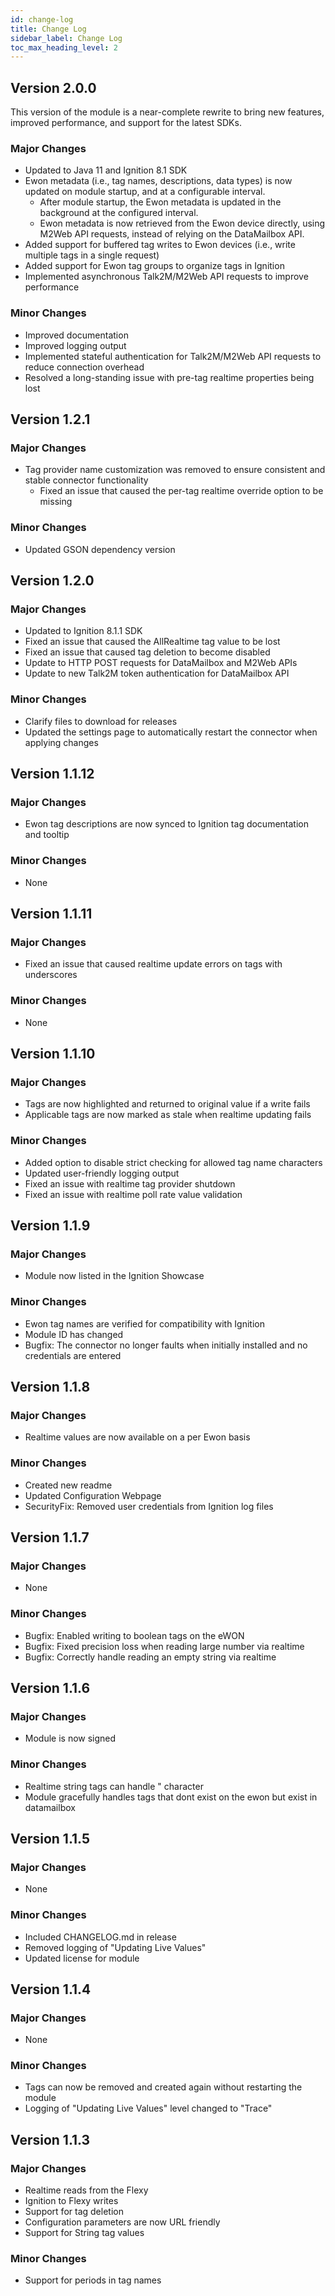 ```yaml
---
id: change-log
title: Change Log
sidebar_label: Change Log
toc_max_heading_level: 2
---
```


## Version 2.0.0
This version of the module is a near-complete rewrite to bring new features, improved performance, and support for the
latest SDKs.
### Major Changes
* Updated to Java 11 and Ignition 8.1 SDK
* Ewon metadata (i.e., tag names, descriptions, data types) is now updated on module startup, and at a configurable
  interval.
  * After module startup, the Ewon metadata is updated in the background at the configured interval.
  * Ewon metadata is now retrieved from the Ewon device directly, using M2Web API requests, instead of relying on the
    DataMailbox API.
* Added support for buffered tag writes to Ewon devices (i.e., write multiple tags in a single request)
* Added support for Ewon tag groups to organize tags in Ignition
* Implemented asynchronous Talk2M/M2Web API requests to improve performance
### Minor Changes
* Improved documentation
* Improved logging output
* Implemented stateful authentication for Talk2M/M2Web API requests to reduce connection overhead
* Resolved a long-standing issue with pre-tag realtime properties being lost

## Version 1.2.1
### Major Changes
* Tag provider name customization was removed to ensure consistent and stable connector functionality
  * Fixed an issue that caused the per-tag realtime override option to be missing
### Minor Changes
* Updated GSON dependency version

## Version 1.2.0
### Major Changes
* Updated to Ignition 8.1.1 SDK
* Fixed an issue that caused the AllRealtime tag value to be lost
* Fixed an issue that caused tag deletion to become disabled
* Update to HTTP POST requests for DataMailbox and M2Web APIs
* Update to new Talk2M token authentication for DataMailbox API
### Minor Changes
* Clarify files to download for releases
* Updated the settings page to automatically restart the connector when applying changes

## Version 1.1.12
### Major Changes
* Ewon tag descriptions are now synced to Ignition tag documentation and tooltip
### Minor Changes
* None

## Version 1.1.11
### Major Changes
* Fixed an issue that caused realtime update errors on tags with underscores
### Minor Changes
* None

## Version 1.1.10
### Major Changes
* Tags are now highlighted and returned to original value if a write fails
* Applicable tags are now marked as stale when realtime updating fails
### Minor Changes
* Added option to disable strict checking for allowed tag name characters
* Updated user-friendly logging output
* Fixed an issue with realtime tag provider shutdown
* Fixed an issue with realtime poll rate value validation

## Version 1.1.9
### Major Changes
* Module now listed in the Ignition Showcase
### Minor Changes
* Ewon tag names are verified for compatibility with Ignition
* Module ID has changed
* Bugfix: The connector no longer faults when initially installed and no credentials are entered

## Version 1.1.8
### Major Changes
* Realtime values are now available on a per Ewon basis
### Minor Changes
* Created new readme
* Updated Configuration Webpage
* SecurityFix: Removed user credentials from Ignition log files

## Version 1.1.7
### Major Changes
* None
### Minor Changes
* Bugfix: Enabled writing to boolean tags on the eWON
* Bugfix: Fixed precision loss when reading large number via realtime
* Bugfix: Correctly handle reading an empty string via realtime

## Version 1.1.6
### Major Changes
* Module is now signed
### Minor Changes
* Realtime string tags can handle " character
* Module gracefully handles tags that dont exist on the ewon but exist in datamailbox

## Version 1.1.5
### Major Changes
* None
### Minor Changes
* Included CHANGELOG.md in release
* Removed logging of "Updating Live Values"
* Updated license for module

## Version 1.1.4
### Major Changes
* None
### Minor Changes
* Tags can now be removed and created again without restarting the module
* Logging of "Updating Live Values" level changed to "Trace"

## Version 1.1.3
### Major Changes
* Realtime reads from the Flexy
* Ignition to Flexy writes
* Support for tag deletion
* Configuration parameters are now URL friendly
* Support for String tag values
### Minor Changes
* Support for periods in tag names